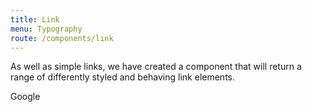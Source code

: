 ```yaml
---
title: Link
menu: Typography
route: /components/link
---
```



As well as simple links, we have created a component that will return a range of
differently styled and behaving link elements.

<Link href="http://google.com" target="_blank">Google</Link>

<PropsTable component={Link} />